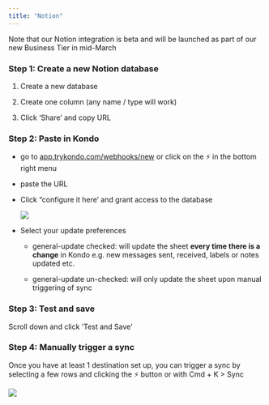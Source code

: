 ```yaml
---
title: "Notion"
---
```


<Info>
  Note that our Notion integration is beta and will be launched as part of our new Business Tier in mid-March
</Info>

### Step 1: Create a new Notion database

1. Create a new database

2. Create one column (any name / type will work)

3. Click ‘Share’ and copy URL

### Step 2: Paste in Kondo

* go to [app.trykondo.com/webhooks/new](http://app.trykondo.com/webhooks/new) or click on the ⚡ in the bottom right menu

* paste the URL

* Click “configure it here’ and grant access to the database

  ![](/CleanShot2025-03-03at19.20.20.png)

* Select your update preferences

  * general-update checked: will update the sheet **every time there is a change** in Kondo e.g. new messages sent, received, labels or notes updated etc.

  * general-update un-checked: will only update the sheet upon manual triggering of sync

### Step 3: Test and save

Scroll down and click ‘Test and Save’

### Step 4: Manually trigger a sync&#x20;

Once you have at least 1 destination set up, you can trigger a sync by selecting a few rows and clicking the ⚡ button or with Cmd + K > Sync

![](https://mintlify.s3-us-west-1.amazonaws.com/kondo/CleanShot2025-03-03at19.10.25.png)